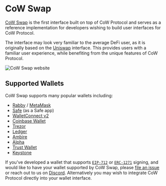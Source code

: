 # CoW Swap

[CoW Swap](https://swap.cow.fi) is the first interface built on top of CoW Protocol and serves as a reference implementation for developers wishing to build user interfaces for CoW Protocol.

The interface may look very familiar to the average DeFi user, as it is originally based on the [Uniswap](https://uniswap.org) interface. This provides users with a familiar user experience, while benefiting from the unique features of CoW Protocol.

![CoW Swap website](/img/cowswap/overview.png)

## Supported Wallets

CoW Swap supports many popular wallets including:

- [Rabby](https://rabby.io) / [MetaMask](https://metamask.io) 
- [Safe](https://safe.global) (as a Safe app)
- [WalletConnect v2](https://walletconnect.com)
- [Coinbase Wallet](https://wallet.coinbase.com)
- [Trezor](https://trezor.io)
- [Ledger](https://www.ledger.com)
- [Ambire](https://ambire.com)
- [Alpha](https://alphawallet.com)
- [Trust Wallet](https://trustwallet.com)
- [Keystone](https://keyst.one)

If you've developed a wallet that supports [`EIP-712`](https://eips.ethereum.org/EIPS/eip-712) or [`ERC-1271`](https://eips.ethereum.org/EIPS/eip-1271) signing, and would like to have your wallet supported by CoW Swap, please [file an issue](https://github.com/cowprotocol/cowswap/issues/new) or reach out to us on [Discord](https://discord.com/invite/cowprotocol). Alternatively you may wish to integrate CoW Protocol directly into your wallet interface.